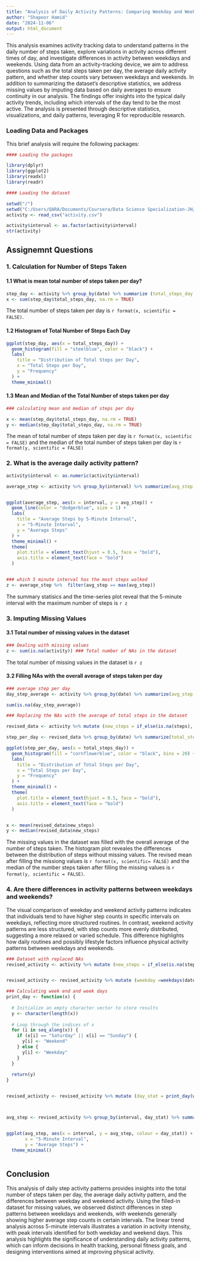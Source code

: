 ---
title: "Analysis of Daily Activity Patterns: Comparing Weekday and Weekend Step Counts"
author: "Shapoor Hamid"
date: "2024-11-06"
output: html_document
---

This analysis examines activity tracking data to understand patterns in the daily number of steps taken, explore variations in activity across different times of day, and investigate differences in activity between weekdays and weekends. Using data from an activity-tracking device, we aim to address questions such as the total steps taken per day, the average daily activity pattern, and whether step counts vary between weekdays and weekends. In addition to summarizing the dataset’s descriptive statistics, we address missing values by imputing data based on daily averages to ensure continuity in our analysis. The findings offer insights into the typical daily activity trends, including which intervals of the day tend to be the most active. The analysis is presented through descriptive statistics, visualizations, and daily patterns, leveraging R for reproducible research.

### Loading Data and Packages
This brief analysis will require the following packages: 

```{r}
#### Loading the packages 

library(dplyr)
library(ggplot2)
library(readxl)
library(readr)
```


```{r}
#### Loading the dataset 

setwd("/")
setwd("C:/Users/QARA/Documents/Coursera/Data Science Specialization-JH/Reproducible Research/repdata_data_activity")
activity <- read_csv("activity.csv")

activity$interval <- as.factor(activity$interval)
str(activity)


```

## Assignemnt Questions

### 1. Calculation for Number of Steps Taken 
#### 1.1 What is mean total number of steps taken per day?

```{r}
step_day <- activity %>% group_by(date) %>% summarize (total_steps_day = sum(steps))
x <- sum(step_day$total_steps_day, na.rm = TRUE)

```

The total number of steps taken per day is `r format(x, scientific = FALSE) `. 

#### 1.2 Histogram of Total Number of Steps Each Day
```{r}

ggplot(step_day, aes(x = total_steps_day)) + 
  geom_histogram(fill = "steelblue", color = "black") +
  labs(
    title = "Distribution of Total Steps per Day",
    x = "Total Steps per Day",
    y = "Frequency"
  ) +
  theme_minimal()
```


#### 1.3 Mean and Median of the Total Number of steps taken per day

```{r}

### calculating mean and median of steps per day 

x <- mean(step_day$total_steps_day, na.rm = TRUE)
y <- median(step_day$total_steps_day, na.rm = TRUE)
```

The mean of total number of steps taken per day is `r format(x, scientific = FALSE) ` and the median of the total number of steps taken per day is `r format(y, scientific = FALSE)`


### 2. What is the average daily activity pattern?

``` {r}

activity$interval <- as.numeric(activity$interval)

average_step <- activity %>% group_by(interval) %>% summarize(avg_step = mean(steps, na.rm = TRUE))


ggplot(average_step, aes(x = interval, y = avg_step)) + 
  geom_line(color = "dodgerblue", size = 1) +
  labs(
    title = "Average Steps by 5-Minute Interval",
    x = "5-Minute Interval",
    y = "Average Steps"
  ) +
  theme_minimal() +
  theme(
    plot.title = element_text(hjust = 0.5, face = "bold"),
    axis.title = element_text(face = "bold")
  )


### which 5 minute interval has the most steps walked 
z <- average_step %>%  filter(avg_step == max(avg_step))


```
The summary statisics and the time-series plot reveal that the 5-minute interval with the maximum number of steps is `r z`


### 3. Imputing Missing Values 

#### 3.1 Total number of missing values in the dataset

```{r}
### Dealing with missing values 
z <- sum(is.na(activity)) ### Total number of NAs in the dataset

```

The total number of missing values in the dataset is `r z`

#### 3.2 Filling NAs with the overall average of steps taken per day

```{r}
### average step per day 
day_step_average <- activity %>% group_by(date) %>% summarize(avg_step = mean(steps, na.rm = TRUE))

sum(is.na(day_step_average))

### Replacing the NAs with the average of total steps in the dataset 

revised_data <- activity %>% mutate (new_steps = if_else(is.na(steps), 37.3826, steps)) %>% select(- steps)

step_per_day <- revised_data %>% group_by(date) %>% summarize(total_steps_day = sum(new_steps))

ggplot(step_per_day, aes(x = total_steps_day)) + 
  geom_histogram(fill = "cornflowerblue", color = "black", bins = 20) +
  labs(
    title = "Distribution of Total Steps per Day",
    x = "Total Steps per Day",
    y = "Frequency"
  ) +
  theme_minimal() +
  theme(
    plot.title = element_text(hjust = 0.5, face = "bold"),
    axis.title = element_text(face = "bold")
  )


x <- mean(revised_data$new_steps)
y <- median(revised_data$new_steps)


```

The missing values in the dataset was filled with the overall average of the number of steps taken. The histogram plot reveales the differences between the distribution of steps without missing values. The revised mean after filling the missiong values is `r format(x, scientific= FALSE)` and the median of the number steps taken after filling the missing values is `r format(y, scientific = FALSE)`. 


### 4. Are there differences in activity patterns between weekdays and weekends?
The visual comparison of weekday and weekend activity patterns indicates that individuals tend to have higher step counts in specific intervals on weekdays, reflecting more structured routines. In contrast, weekend activity patterns are less structured, with step counts more evenly distributed, suggesting a more relaxed or varied schedule. This difference highlights how daily routines and possibly lifestyle factors influence physical activity patterns between weekdays and weekends.
```{r}

### Dataset with replaced NAs
revised_activity <- activity %>% mutate (new_steps = if_else(is.na(steps), 37.3826, steps))


revised_activity <- revised_activity %>% mutate (weekday =weekdays(date))

### Calculating week end and week days
print_day <- function(x) {
  
  # Initialize an empty character vector to store results
  y <- character(length(x))
  
  # Loop through the indices of x
  for (i in seq_along(x)) {
    if (x[i] == "Saturday" || x[i] == "Sunday") {
      y[i] <- "Weekend"
    } else {
      y[i] <- "Weekday"
    }
  }
  
  return(y)
}


revised_activity <- revised_activity %>% mutate (day_stat = print_day(weekday))



avg_step <- revised_activity %>% group_by(interval, day_stat) %>% summarize(avg_step = mean(steps, na.rm = TRUE))


ggplot(avg_step, aes(x = interval, y = avg_step, colour = day_stat)) + geom_line() + facet_wrap(~ day_stat, ncol = 1) + labs(title = "Average Steps by 5-Minute Interval",
       x = "5-Minute Interval",
       y = "Average Steps") +
  theme_minimal()



```


## Conclusion 
This analysis of daily step activity patterns provides insights into the total number of steps taken per day, the average daily activity pattern, and the differences between weekday and weekend activity. Using the filled-in dataset for missing values, we observed distinct differences in step patterns between weekdays and weekends, with weekends generally showing higher average step counts in certain intervals. The linear trend analysis across 5-minute intervals illustrates a variation in activity intensity, with peak intervals identified for both weekday and weekend days. This analysis highlights the significance of understanding daily activity patterns, which can inform decisions in health tracking, personal fitness goals, and designing interventions aimed at improving physical activity.




